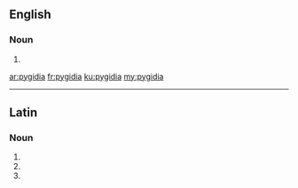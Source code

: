 ==English==

===Noun===
{{head|en|plural}}

# {{plural of|pygidium|lang=en}}

[[ar:pygidia]]
[[fr:pygidia]]
[[ku:pygidia]]
[[my:pygidia]]

----
==Latin==

===Noun===
{{la-noun-form|pygidia}}

# {{inflection of|pygidium||nom|p|lang=la}}
# {{inflection of|pygidium||acc|p|lang=la}}
# {{inflection of|pygidium||voc|p|lang=la}}
{{rfc-auto}}